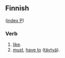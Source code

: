 ==Finnish==
([[Wiktionary:Finnish_index_p|index P]])

===Verb===

# [[like]].
# [[must]], [[have to]] ([[täytyä]]).